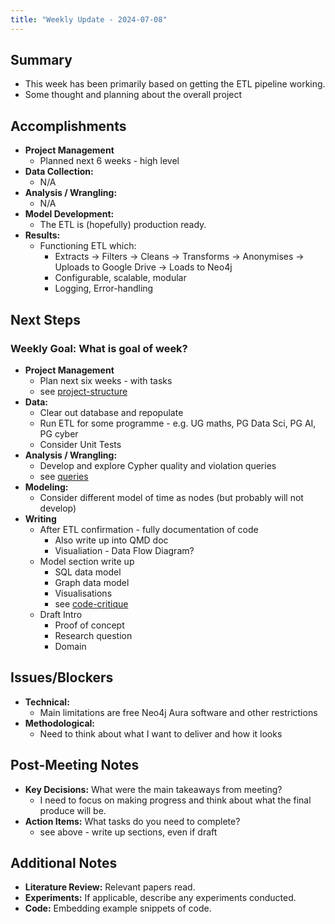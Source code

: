 ```yaml
---
title: "Weekly Update - 2024-07-08"
---
```


## Summary

* This week has been primarily based on getting the ETL pipeline working. 
* Some thought and planning about the overall project

## Accomplishments

* **Project Management** 
  * Planned next 6 weeks - high level
* **Data Collection:** 
  * N/A
* **Analysis / Wrangling:** 
  * N/A
* **Model Development:** 
  * The ETL is (hopefully) production ready.
* **Results:** 
  * Functioning ETL which: 
    * Extracts -> Filters -> Cleans -> Transforms -> Anonymises -> Uploads to Google Drive -> Loads to Neo4j
    * Configurable, scalable, modular
    * Logging, Error-handling

## Next Steps

### Weekly Goal: What is goal of week?

- **Project Management** 
  - Plan next six weeks - with tasks
  - see [project-structure](../docs/notes/project-structure.ipynb)
* **Data:** 
  * Clear out database and repopulate
  * Run ETL for some programme - e.g. UG maths, PG Data Sci, PG AI, PG cyber
  * Consider Unit Tests
* **Analysis / Wrangling:** 
  * Develop and explore Cypher quality and violation queries
  * see [queries](../docs/notes/queries.ipynb)
* **Modeling:** 
  * Consider different model of time as nodes (but probably will not develop)
* **Writing**
  * After ETL confirmation - fully documentation of code 
    * Also write up into QMD doc
    * Visualiation - Data Flow Diagram?
  * Model section write up
    * SQL data model
    * Graph data model
    * Visualisations
    * see [code-critique](../docs/notes/code-critique.ipynb)
  * Draft Intro
    * Proof of concept
    * Research question
    * Domain


## Issues/Blockers

* **Technical:** 
  * Main limitations are free Neo4j Aura software and other restrictions
* **Methodological:**
  * Need to think about what I want to deliver and how it looks


## Post-Meeting Notes

* **Key Decisions:** What were the main takeaways from meeting?
  * I need to focus on making progress and think about what the final produce will be.
* **Action Items:** What tasks do you need to complete?
  * see above - write up sections, even if draft

## Additional Notes

* **Literature Review:**  Relevant papers read.
* **Experiments:** If applicable, describe any experiments conducted.
* **Code:** Embedding example snippets of code.

